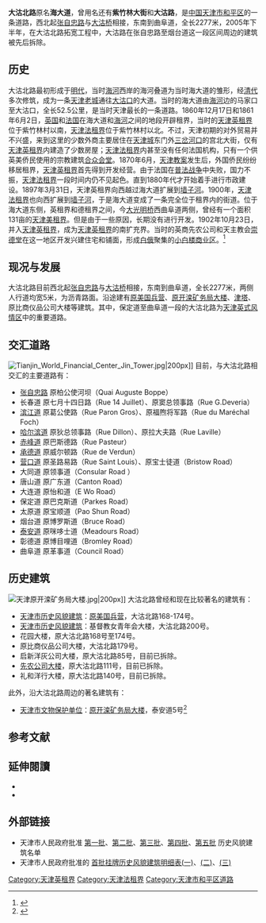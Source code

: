 {{Infobox China Road
|路牌类型=Tianjin
|中文道路名称=大沽北路
|道路方向=NS
|道路名称拼音=DA GU NORTH ROAD
|图片=File:Traffic in Tianjin.jpg 
|图片说明=1900年[[庚子事变|庚子事变]]前的海大道，近处建筑为[[戒酒楼|戒酒楼]]
|道路属性=普通道路
|道路总长度=2.277
|所在地区=[[和平区_(天津市)|和平区]]
|起点=张自忠路
|终点=曲阜道
|道路命名日期=
|道路旧名=海大道<br />紫竹林大街<br />大沽路
|道路动工日期=
|收费=
}}

'''大沽北路'''原名'''海大道'''，曾用名还有'''紫竹林大街'''和'''大沽路'''，是[[中国|中国]][[天津市|天津市]][[和平区_(天津市)|和平区]]的一条道路，西北起[[张自忠路_(天津)|张自忠路]]与[[大沽桥|大沽桥]]相接，东南到曲阜道，全长2277米，2005年下半年，在大沽北路拓宽工程中，大沽路在张自忠路至烟台道这一段区间周边的建筑被先后拆除。

== 历史 ==
大沽北路最初形成于[[明代|明代]]，当时[[海河|海河]]西岸的海河叠道为当时海大道的雏形，经[[清代|清代]]多次修筑，成为一条[[天津老城|天津老城]]通往[[大沽口|大沽口]]的大道。当时的海大道由[[海河|海河]]边的马家口至大沽口，全长52.5公里，是当时天津最长的一条道路。1860年12月17日和1861年6月2日，[[英国|英国]]和[[法国|法国]]在海大道和[[海河|海河]]之间的地段开辟租界，当时的[[天津英租界|天津英租界]]位于紫竹林村以南，[[天津法租界|天津法租界]]位于紫竹林村以北。不过，天津初期的对外贸易并不兴盛，来到这里的少数外商主要居住在[[天津老城|天津城]]东门外[[三岔河口|三岔河口]]的宫北大街，仅有[[天津英租界|天津英租界]]内建造了少数房屋；[[天津法租界|天津法租界]]内甚至没有任何法国机构，只有一个供英美侨民使用的宗教建筑[[合众会堂|合众会堂]]。1870年6月，[[天津教案|天津教案]]发生后，外国侨民纷纷移居租界，[[天津英租界|天津英租界]]首先得到开发经营。由于法国在[[普法战争|普法战争]]中失败，国力不振，[[天津法租界|天津法租界]]一段时间内仍不见起色。直到1880年代才开始着手进行市政建设。1897年3月31日，天津英租界向西越过海大道扩展到[[墙子河|墙子河]]。1900年，[[天津法租界|天津法租界]]也向西扩展到[[墙子河|墙子河]]，于是海大道变成了一条完全位于租界内的街道。位于海大道东侧，英租界和德租界之间，今[[大光明桥|大光明桥]]西曲阜道两侧，曾经有一个面积131亩的[[天津美租界|天津美租界]]。但是由于一些原因，长期没有进行开发。1902年10月23日，并入[[天津英租界|天津英租界]]，成为[[天津英租界|天津英租界]]的南扩充界。当时的英商先农公司和天主教会[[崇德堂_(天津)|崇德堂]]在这一地区开发兴建住宅和铺面，形成[[白俄|白俄]]聚集的[[小白楼|小白楼商业区]]。<ref>{{Cite web |url=http://www.tjhp.gov.cn/servlet/ContentServer?cid=1105523261039&pagename=tjhp%2FPage%2Fsub-t46&lv=2&lv2=1100820937330&lv1=1087380370033&c=Page |title=和平区志 |accessdate=2009-08-12 |archive-date=2013-11-13 |archive-url=https://web.archive.org/web/20131113210547/http://www.tjhp.gov.cn/servlet/ContentServer?cid=1105523261039&pagename=tjhp%2FPage%2Fsub-t46&lv=2&lv2=1100820937330&lv1=1087380370033&c=Page |dead-url=yes }}</ref>

== 现况与发展 ==
大沽北路目前西北起[[张自忠路_(天津)|张自忠路]]与[[大沽桥|大沽桥]]相接，东南到曲阜道，全长2277米，两侧人行道均宽5米，为沥青路面。沿途建有[[原天津美国兵营_(英租界)|原美国兵营]]、[[原开滦矿务局大楼|原开滦矿务局大楼]]、[[津塔|津塔]]、原比商仪品公司大楼等建筑。其中，保定道至曲阜道一段的大沽北路为[[天津英式风情区|天津英式风情区]]中的重要道路。

== 交汇道路  ==
[[File:Tianjin_World_Financial_Center_Jin_Tower.jpg|thumb]]|200px]]
目前，与大沽北路相交汇的主要道路有：
*[[张自忠路_(天津)|张自忠路]] 原柏公使河坝（Quai Auguste Boppe）
*长春道 原七月十四日路（Rue 14 Juillet）、原窦总领事路（Rue G.Deveria）
*[[滨江道|滨江道]] 原葛公使路（Rue Paron Gros）、原福煦将军路（Rue du Maréchal Foch）
*[[哈尔滨道|哈尔滨道]] 原狄总领事路（Rue Dillon）、原拉大夫路（Rue Laville）
*[[赤峰道|赤峰道]] 原巴斯德路（Rue Pasteur）
*[[承德道|承德道]] 原威尔顿路（Rue de Verdun）
*[[营口道|营口道]] 原圣路易路（Rue Saint Louis）、原宝士徒道（Bristow Road）
*大同道 原领事道（Consular Road ）
*唐山道 原广东道（Canton Road）
*大连道 原怡和道（E Wo Road）
*保定道 原巴克斯道（Parkes Road）
*太原道 原宝顺道（Pao Shun Road）
*烟台道 原博罗斯道（Bruce Road）
*[[泰安道|泰安道]] 原咪哆士道（Meadours Road）
*彰德道 原博目哩道（Bromley Road）
*曲阜道 原革事道（Council Road）

== 历史建筑 ==
[[File:天津原开滦矿务局大楼.jpg|thumb]]|200px]]
大沽北路曾经和现在比较著名的建筑有：
*[[天津市历史风貌建筑|天津市历史风貌建筑]]：[[原天津美国兵营_(英租界)|原美国兵营]]，大沽北路168-174号。
*[[天津市历史风貌建筑|天津市历史风貌建筑]]：基督教女青年会大楼，大沽北路200号。
*花园大楼，原大沽北路168号至174号。
*原比商仪品公司大楼，大沽北路179号。
*启新洋灰公司大楼，原大沽北路85号，目前已拆除。
*[[先农公司大楼|先农公司大楼]]，原大沽北路111号，目前已拆除。
*礼和洋行大楼，原大沽北路140号，目前已拆除。

此外，沿大沽北路周边的著名建筑有：
*[[天津市文物保护单位|天津市文物保护单位]]：[[原开滦矿务局大楼|原开滦矿务局大楼]]，泰安道5号<ref>{{Cite web |url=http://www.fmjz.cn/Pages/default.aspx |title=天津市历史风貌建筑网 |access-date=2011-07-22 |archive-date=2010-12-11 |archive-url=https://web.archive.org/web/20101211101817/http://www.fmjz.cn/Pages/default.aspx |dead-url=no }}</ref>

==参考文献==
{{Reflist}}

== 延伸閱讀 ==
<div class="references-small">
* {{en}}{{cite book|title=《Tientsin:An Illustrated Outline History》|author=O.D.Rasmussen |others= |location=[[天津|天津]]|publisher=天津印字馆（1925）}}
* {{zh}}{{cite book|author=费成康 |title=《中国租界史》 |year=1992年 |publisher=上海社会科学院出版社 |location=[[上海|上海]] |isbn=7-80515649-2 }}
</div>

== 外部链接 ==
* 天津市人民政府批准 [https://web.archive.org/web/20111116232403/http://www.fmjz.cn/Lists/List11/DispForm.aspx?ID=1 第一批]、[https://web.archive.org/web/20111116230841/http://www.fmjz.cn/Lists/List11/DispForm.aspx?ID=2 第二批]、[https://web.archive.org/web/20111116232248/http://www.fmjz.cn/Lists/List11/DispForm.aspx?ID=3 第三批]、[https://web.archive.org/web/20111116232448/http://www.fmjz.cn/Lists/List11/DispForm.aspx?ID=4 第四批]、[https://web.archive.org/web/20111116225811/http://www.fmjz.cn/Lists/List11/DispForm.aspx?ID=5 第五批] 历史风貌建筑名单
* 天津市人民政府批准的 [http://www2.tjfdc.gov.cn/Lists/List6/DispForm.aspx?ID=4676 首批挂牌历史风貌建筑明细表(一)]{{Webarchive|url=https://archive.is/20130628091346/http://www2.tjfdc.gov.cn/Lists/List6/DispForm.aspx?ID=4676 |date=2013-06-28 }}、[http://www2.tjfdc.gov.cn/Lists/List6/DispForm.aspx?ID=5022 (二)]{{Webarchive|url=https://archive.is/20130628090143/http://www2.tjfdc.gov.cn/Lists/List6/DispForm.aspx?ID=5022 |date=2013-06-28 }}、[http://www2.tjfdc.gov.cn/Lists/List6/DispForm.aspx?ID=4678 (三)]{{Webarchive|url=https://archive.is/20130627104219/http://www2.tjfdc.gov.cn/Lists/List6/DispForm.aspx?ID=4678 |date=2013-06-27 }}

[[Category:天津英租界|Category:天津英租界]]
[[Category:天津法租界|Category:天津法租界]]
[[Category:天津市和平区道路|Category:天津市和平区道路]]